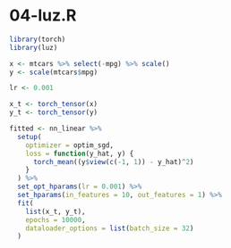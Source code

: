 # 04-luz.R

``` r
library(torch)
library(luz)

x <- mtcars %>% select(-mpg) %>% scale()
y <- scale(mtcars$mpg)

lr <- 0.001

x_t <- torch_tensor(x)
y_t <- torch_tensor(y)

fitted <- nn_linear %>% 
  setup(
    optimizer = optim_sgd,
    loss = function(y_hat, y) {
      torch_mean((y$view(c(-1, 1)) - y_hat)^2)
    }
  ) %>% 
  set_opt_hparams(lr = 0.001) %>% 
  set_hparams(in_features = 10, out_features = 1) %>% 
  fit(
    list(x_t, y_t),
    epochs = 10000,
    dataloader_options = list(batch_size = 32)
  )
```
